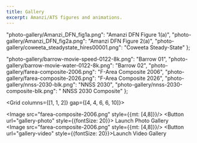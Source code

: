 ```yaml
---
title: Gallery
excerpt: Amanzi/ATS figures and animations.
---
```


  "photo-gallery/Amanzi_DFN_fig1a.png": "Amanzi DFN Figure 1(a)",
  "photo-gallery/Amanzi_DFN_fig2a.png": "Amanzi DFN Figure 2(a)",
  "photo-gallery/coweeta_steadystate_hires00001.png": "Coweeta Steady-State"
};

  "photo-gallery/barrow-movie-speed-0122-8k.png": "Barrow 01",
  "photo-gallery/barrow-movie-water-0122-8k.png": "Barrow 02",
  "photo-gallery/farea-composite-2006.png": "F-Area Composite 2006",
  "photo-gallery/farea-composite-2026.png": "F-Area Composite 2026",
  "photo-gallery/nnss-2030-blk.png": "NNSS 2030",
  "photo-gallery/nnss-2030-composite-blk.png": " NNSS 2030 Composite"
};

<PageHeader 
  heading="Gallery"
  lead="Amanzi/ATS figures and animations"
/>

<Section 
  heading="Photo Gallery"
>
<Div style={{
  maxWidth: ["none", "none", "80%"]
}}>

<PhotoGallery heading="Category 1" photos={photoGallery1} />
<PhotoGallery heading="Category 2" photos={photoGallery2} />

</Div>
</Section>




<Section 
  heading="Video Gallery"
>
<Div style={{
  maxWidth: ["none", "none", "80%"]
}}>

<VideoGallery heading="Category 1" photos={photoGallery1} />

<Grid columns={[1, 1, 2]} gap={[4, 4, 6, 6, 10]}>
    <Div>
        <Image src="farea-composite-2006.png" style={{mt: [4,8]}}/>
        <Button url="gallery-photo" style={{fontSize: 20}}>
            Launch Photo Gallery
        </Button>
    </Div>
    <Div>
        <Image src="farea-composite-2006.png" style={{mt: [4,8]}}/>
        <Button url="gallery-video" style={{fontSize: 20}}>Launch Video Gallery</Button>
    </Div>
</Grid>

</Div>
</Section>